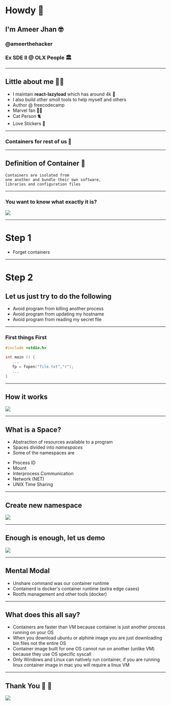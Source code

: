 

# Howdy 👋
## I'm Ameer Jhan 🤓
### @ameerthehacker
### Ex SDE II @ OLX People 🏛
---
## Little about me 👨‍💻

- I maintain **react-lazyload** which has around 4k 🌟
- I also build other smoll tools to help myself and others
- Author @ freecodecamp
- Marvel fan 👨‍🎤
- Cat Person 🐈
- Love Stickers 💄
---
### Containers for rest of us 🎤

---
## Definition of Container 🤷

```
Containers are isolated from 
one another and bundle their own software, 
libraries and configuration files
```
---
### You want to know what exactly it is?

<img src={Matrix} />

---
# Step 1

* Forget containers
---
# Step 2

## Let us just try to do the following

* Avoid program from killing another process
* Avoid program from updating my hostname
* Avoid program from reading my secret file

---
### First things First

```c
#include <stdio.h>

int main () {
   ...
   fp = fopen("file.txt","r");
   ...
}
```
---
## How it works

<img src={SysCall} />

---
## What is a Space?

* Abstraction of resources available to a program
* Spaces divided into *namespaces*
* Some of the namespaces are
 - Process ID
 - Mount
 - Interprocess Communication
 - Network (NET)
 - UNIX Time Sharing

---
## Create new namespace

<img src={Unshare} />

---
## Enough is enough, let us demo

<img src={Tensed} />

---
## Mental Modal

* Unshare command was our container runtime
* Containerd is docker's container runtime (extra edge cases)
* Rootfs management and other tools (docker)

---
## What does this all say?

* Containers are faster than VM because container is just another process running on your OS
* When you download ubuntu or alphine image you are just downloading bin files not the entire OS
* Container image built for one OS cannot run on another (unlike VM) because they use OS specific syscall
* Only Windows and Linux can natively run container, if you are running linux container image in mac you will require a linux VM

---
## Thank You 💙 🙏

<img src={ThankYou} />
